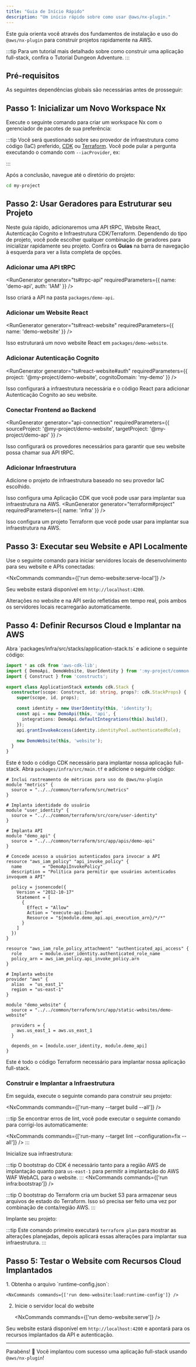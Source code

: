 ```yaml
---
title: "Guia de Início Rápido"
description: "Um início rápido sobre como usar @aws/nx-plugin."
---
```





Este guia orienta você através dos fundamentos de instalação e uso do `@aws/nx-plugin` para construir projetos rapidamente na AWS.

:::tip
Para um tutorial mais detalhado sobre como construir uma aplicação full-stack, confira o <Link path="get_started/tutorials/dungeon-game/overview">Tutorial Dungeon Adventure</Link>.
:::

## Pré-requisitos

As seguintes dependências globais são necessárias antes de prosseguir:

<Snippet name="prerequisites" />

## Passo 1: Inicializar um Novo Workspace Nx

Execute o seguinte comando para criar um workspace Nx com o gerenciador de pacotes de sua preferência:

<CreateNxWorkspaceCommand workspace="my-project" />

:::tip
Você será questionado sobre seu provedor de infraestrutura como código (IaC) preferido, [CDK](https://docs.aws.amazon.com/cdk/) ou [Terraform](https://developer.hashicorp.com/terraform). Você pode pular a pergunta executando o comando com `--iacProvider`, ex:

<Infrastructure>
<Fragment slot="cdk">
<CreateNxWorkspaceCommand workspace="my-project" iacProvider="CDK" />
</Fragment>
<Fragment slot="terraform">
<CreateNxWorkspaceCommand workspace="my-project" iacProvider="Terraform" />
</Fragment>
</Infrastructure>
:::

Após a conclusão, navegue até o diretório do projeto:

```sh
cd my-project
```

## Passo 2: Usar Geradores para Estruturar seu Projeto

Neste guia rápido, adicionaremos uma API tRPC, Website React, Autenticação Cognito e Infraestrutura CDK/Terraform. Dependendo do tipo de projeto, você pode escolher qualquer combinação de geradores para inicializar rapidamente seu projeto. Confira os __Guias__ na barra de navegação à esquerda para ver a lista completa de opções.

### Adicionar uma API tRPC

<RunGenerator generator="ts#trpc-api" requiredParameters={{ name: 'demo-api', auth: 'IAM' }} />

Isso criará a API na pasta `packages/demo-api`.

### Adicionar um Website React

<RunGenerator generator="ts#react-website" requiredParameters={{ name: 'demo-website' }} />

Isso estruturará um novo website React em `packages/demo-website`.

### Adicionar Autenticação Cognito

<RunGenerator generator="ts#react-website#auth" requiredParameters={{ project: '@my-project/demo-website', cognitoDomain: 'my-demo' }} />

Isso configurará a infraestrutura necessária e o código React para adicionar Autenticação Cognito ao seu website.

### Conectar Frontend ao Backend

<RunGenerator generator="api-connection" requiredParameters={{ sourceProject: '@my-project/demo-website', targetProject: '@my-project/demo-api' }} />

Isso configurará os provedores necessários para garantir que seu website possa chamar sua API tRPC.

### Adicionar Infraestrutura

Adicione o projeto de infraestrutura baseado no seu provedor IaC escolhido.

<Infrastructure>
<Fragment slot="cdk">
<RunGenerator generator="ts#infra" requiredParameters={{ name: 'infra' }} />

Isso configura uma Aplicação CDK que você pode usar para implantar sua infraestrutura na AWS.
</Fragment>
<Fragment slot="terraform">
<RunGenerator generator="terraform#project" requiredParameters={{ name: 'infra' }} />

Isso configura um projeto Terraform que você pode usar para implantar sua infraestrutura na AWS.
</Fragment>
</Infrastructure>

## Passo 3: Executar seu Website e API Localmente

Use o seguinte comando para iniciar servidores locais de desenvolvimento para seu website e APIs conectadas:

<NxCommands commands={['run demo-website:serve-local']} />

Seu website estará disponível em `http://localhost:4200`.

Alterações no website e na API serão refletidas em tempo real, pois ambos os servidores locais recarregarão automaticamente.

## Passo 4: Definir Recursos Cloud e Implantar na AWS

<Infrastructure>
<Fragment slot="cdk">
Abra `packages/infra/src/stacks/application-stack.ts` e adicione o seguinte código:

```typescript
import * as cdk from 'aws-cdk-lib';
import { DemoApi, DemoWebsite, UserIdentity } from ':my-project/common-constructs';
import { Construct } from 'constructs';

export class ApplicationStack extends cdk.Stack {
  constructor(scope: Construct, id: string, props?: cdk.StackProps) {
    super(scope, id, props);

    const identity = new UserIdentity(this, 'identity');
    const api = new DemoApi(this, 'api', {
      integrations: DemoApi.defaultIntegrations(this).build(),
    });
    api.grantInvokeAccess(identity.identityPool.authenticatedRole);

    new DemoWebsite(this, 'website');
  }
}
```

Este é todo o código CDK necessário para implantar nossa aplicação full-stack.
</Fragment>
<Fragment slot="terraform">
Abra `packages/infra/src/main.tf` e adicione o seguinte código:

```hcl
# Inclui rastreamento de métricas para uso do @aws/nx-plugin
module "metrics" {
  source = "../../common/terraform/src/metrics"
}

# Implanta identidade do usuário
module "user_identity" {
  source = "../../common/terraform/src/core/user-identity"
}

# Implanta API
module "demo_api" {
  source = "../../common/terraform/src/app/apis/demo-api"
}

# Concede acesso a usuários autenticados para invocar a API
resource "aws_iam_policy" "api_invoke_policy" {
  name        = "DemoApiInvokePolicy"
  description = "Política para permitir que usuários autenticados invoquem a API"

  policy = jsonencode({
    Version = "2012-10-17"
    Statement = [
      {
        Effect = "Allow"
        Action = "execute-api:Invoke"
        Resource = "${module.demo_api.api_execution_arn}/*/*"
      }
    ]
  })
}

resource "aws_iam_role_policy_attachment" "authenticated_api_access" {
  role       = module.user_identity.authenticated_role_name
  policy_arn = aws_iam_policy.api_invoke_policy.arn
}

# Implanta website
provider "aws" {
  alias  = "us_east_1"
  region = "us-east-1"
}

module "demo_website" {
  source = "../../common/terraform/src/app/static-websites/demo-website"

  providers = {
    aws.us_east_1 = aws.us_east_1
  }

  depends_on = [module.user_identity, module.demo_api]
}
```

Este é todo o código Terraform necessário para implantar nossa aplicação full-stack.
</Fragment>
</Infrastructure>

### Construir e Implantar a Infraestrutura

Em seguida, execute o seguinte comando para construir seu projeto:

<NxCommands commands={['run-many --target build --all']} />

:::tip
Se encontrar erros de lint, você pode executar o seguinte comando para corrigi-los automaticamente:

<NxCommands commands={['run-many --target lint --configuration=fix --all']} />
:::

Inicialize sua infraestrutura:

<Infrastructure>
<Fragment slot="cdk">
<NxCommands commands={['run infra:bootstrap']} />

:::tip
O bootstrap do CDK é necessário tanto para a região AWS de implantação quanto para `us-east-1` para permitir a implantação do AWS WAF WebACL para o website.
:::
</Fragment>
<Fragment slot="terraform">
<NxCommands commands={['run infra:bootstrap']} />

:::tip
O bootstrap do Terraform cria um bucket S3 para armazenar seus arquivos de estado do Terraform. Isso só precisa ser feito uma vez por combinação de conta/região AWS.
:::
</Fragment>
</Infrastructure>

Implante seu projeto:

<Infrastructure>
<Fragment slot="cdk">
<NxCommands commands={['run infra:deploy my-project-sandbox/*']} />
</Fragment>
<Fragment slot="terraform">
<NxCommands commands={['run infra:apply']} />

:::tip
Este comando primeiro executará `terraform plan` para mostrar as alterações planejadas, depois aplicará essas alterações para implantar sua infraestrutura.
:::
</Fragment>
</Infrastructure>

## Passo 5: Testar o Website com Recursos Cloud Implantados

<Steps>
1. Obtenha o arquivo `runtime-config.json`:

    <NxCommands commands={['run demo-website:load:runtime-config']} />

2. Inicie o servidor local do website

    <NxCommands commands={['run demo-website:serve']} />
</Steps>

Seu website estará disponível em `http://localhost:4200` e apontará para os recursos implantados da API e autenticação.

---

Parabéns! 🎉 Você implantou com sucesso uma aplicação full-stack usando `@aws/nx-plugin`!
